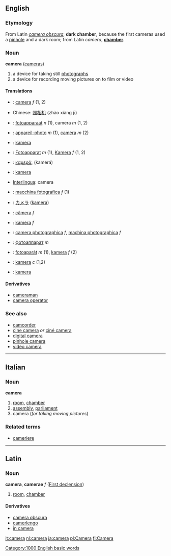 ==English==
===Etymology===
From Latin ''[[camera obscura]]'', '''dark chamber''', because the first cameras used a [[pinhole]] and a dark room; from Latin ''camera'', '''[[chamber]]'''.

=== Noun ===
'''camera''' ([[cameras]])

#a device for taking still [[photograph]]s
#a device for recording moving pictures on to film or video

====Translations====
*{{ca}}: [[camera]] ''f'' (1, 2)
*Chinese: [[照相机]] (zhào xiàng jī)
*{{nl}}: [[fotoapparaat]] ''n'' (1), camera ''m'' (1, 2)
*{{fr}}: [[appareil-photo]] ''m'' (1), [[caméra]] ''m'' (2)
*{{fi}}: [[kamera]]
*{{de}}: [[Fotoapparat]] ''m'' (1), [[Kamera]] ''f'' (1, 2)
*{{el}}: [[καμερά]], (kamerá)
*{{id}}: [[kamera]]
*[[Interlingua]]: camera
*{{it}}: [[macchina fotografica]] ''f'' (1)
*{{ja}}: [[カメラ]] ([[kamera]])
*{{pt}}: [[câmera]] ''f''
*{{pl}}: [[kamera]] ''f''
*{{ro}}: [[camera photographica]] ''f'', [[machina photographica]] ''f''
*{{ru}}: [[фотоаппарат]] ''m''
*{{sk}}: [[fotoaparát]] ''m'' (1), [[kamera]] ''f'' (2)
*{{sv}}: [[kamera]] ''c'' (1,2)
*{{tr}}: [[kamera]]

====Derivatives====
*[[cameraman]]
*[[camera operator]]

===See also===
*[[camcorder]]
*[[cine camera]] ''or'' [[ciné camera]]
*[[digital camera]]
*[[pinhole camera]]
*[[video camera]]

----

==Italian==
===Noun===
'''camera'''

# [[room]], [[chamber]]
# [[assembly]], [[parliament]]
#camera (''for taking moving pictures'')

===Related terms===
*[[cameriere]]

----

==Latin==
===Noun===
'''camera''', '''camerae''' ''f'' ([[Latin:First declension|First declension]])

#[[room]], [[chamber]]

====Derivatives====
*[[camera obscura]]
*[[camerlengo]]
*[[in camera]]

[[it:camera]]
[[nl:camera]]
[[ja:camera]]
[[pl:Camera]]
[[fi:Camera]]
[[Category:1000 English basic words]]